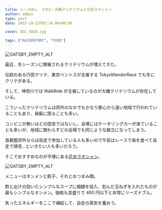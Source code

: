 ---
title: レースめし　その2：大磯クリテリウムと花水ラオシャン
author: admin
type: post
date: 2015-10-23T03:14:00+00:00

cover: DSC_6028.jpg

tags: ["RACEREPORT", "FOOD"]
---

![GATSBY_EMPTY_ALT](./DSC_6028.jpg)

最近、冬シーズンに開催されるクリテリウムが増えてきた。

伝統のある行田クリテ、東京ベントスが主催する TokyoWanderRace でも冬にクリテがある。

そして、神奈川では WalkRide が主催しているのが大磯クリテリウムが存在している。

こういったクリテリウムは郊外のなかでもかなり都心から遠い地域で行われていることもあり、昼飯に困ることも多い。

コンビニが無いほどの田舎ではないし、会場にはケータリングカーが来ていることも多いが、地域に関わらずどの会場でも同じような献立になってしまう。

首都圏郊外ならば自走で参加している人も多いので午前はレースで昼を食べて自走で帰宅…といきたい人も多いだろう。

そこでおすすめなのが平塚にある<a href="http://xn--kck0ayjva7cy494bntmipjm44c.com/" target="_blank">花水ラオシャン</a>。

![GATSBY_EMPTY_ALT](./DSC_0628.jpg)

メニューはタンメンと餃子、それとおつまみ類。

酢と出汁の効いたシンプルなスープに細麺を投入、刻んだ玉ねぎを入れたものが最もシンプルなタンメン。価格も並盛りで 400 円以下と非常にリーズナブル。

失ったエネルギーをここで補給して、自走の英気を養おう。

<LinkBox isAmazonLink url="https://www.amazon.co.jp/dp/B00FQ6V4EO/" />
